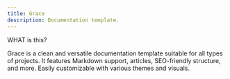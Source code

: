 ```yaml
---
title: Grace
description: Documentation template.
---
```


<PreviewTemplate
  previewLink="https://template-grace.vercel.app/"
  videoUrl="/grace.mp4"
  templateName="Grace"
/>

<span className="text-sm font-semibold text-zinc-900 dark:text-white uppercase tracking-wider flex items-center gap-2 mb-0">
WHAT is this?
</span>

<span className="ml-2 font-bold">Grace</span> is a clean and versatile documentation template suitable for all types of projects. It features Markdown support, articles, SEO-friendly structure, and more. Easily customizable with various themes and visuals.


<WhatIncluded templateName="grace" />